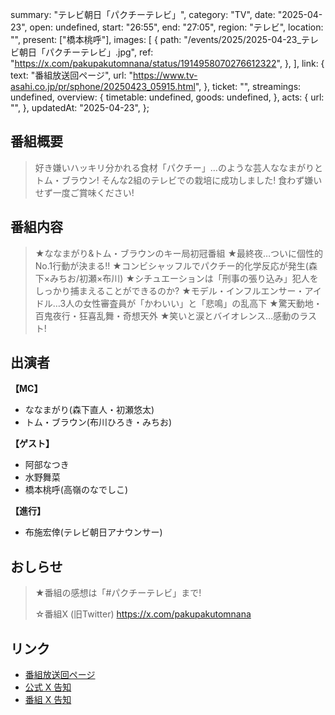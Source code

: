   summary: "テレビ朝日「パクチーテレビ」",
  category: "TV",
  date: "2025-04-23",
  open: undefined,
  start: "26:55",
  end: "27:05",
  region: "テレビ",
  location: "",
  present: ["橋本桃呼"],
  images: [
    {
      path: "/events/2025/2025-04-23_テレビ朝日「パクチーテレビ」.jpg",
      ref: "https://x.com/pakupakutomnana/status/1914958070276612322",
    },
  ],
  link: {
    text: "番組放送回ページ",
    url: "https://www.tv-asahi.co.jp/pr/sphone/20250423_05915.html",
  },
  ticket: "",
  streamings: undefined,
  overview: {
    timetable: undefined,
    goods: undefined,
  },
  acts: {
    url: "",
  },
  updatedAt: "2025-04-23",
};

## 番組概要

> 好き嫌いハッキリ分かれる食材「パクチー」…のような芸人ななまがりとトム・ブラウン!
> そんな2組のテレビでの栽培に成功しました!
> 食わず嫌いせず一度ご賞味ください!

## 番組内容

> ★ななまがり&トム・ブラウンのキー局初冠番組
> ★最終夜…ついに個性的No.1行動が決まる!!
> ★コンビシャッフルでパクチー的化学反応が発生(森下×みちお/初瀬×布川)
> ★シチュエーションは「刑事の張り込み」犯人をしっかり捕まえることができるのか?
> ★モデル・インフルエンサー・アイドル…3人の女性審査員が「かわいい」と「悲鳴」の乱高下
> ★驚天動地・百鬼夜行・狂喜乱舞・奇想天外
> ★笑いと涙とバイオレンス…感動のラスト!

## 出演者

**【MC】**

- ななまがり(森下直人・初瀬悠太)
- トム・ブラウン(布川ひろき・みちお)

**【ゲスト】**

- 阿部なつき
- 水野舞菜
- 橋本桃呼(高嶺のなでしこ)

**【進行】**

- 布施宏倖(テレビ朝日アナウンサー)

## おしらせ

> ★番組の感想は「#パクチーテレビ」まで!
>
> ☆番組X (旧Twitter) https://x.com/pakupakutomnana

## リンク

- [番組放送回ページ](https://www.tv-asahi.co.jp/pr/sphone/20250423_05915.html)
- [公式 X 告知]()
- [番組 X 告知](https://x.com/pakupakutomnana/status/1914958070276612322)
